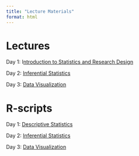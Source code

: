```yaml
---
title: "Lecture Materials"
format: html
---
```


# Lectures

Day 1: I[ntroduction to Statistics and Research Design](https://docs.google.com/presentation/d/1HTGb3qn93kUCyOECwbJD1bzfcLdCaA1A/edit?usp=sharing&ouid=114374725466559443043&rtpof=true&sd=true)

Day 2: [Inferential Statistics](https://docs.google.com/presentation/d/1_oXyH7OVCOvfsXxZM4LOMvCIx93Ax_T-/edit?usp=sharing&ouid=114374725466559443043&rtpof=true&sd=true)

Day 3: [Data Visualization](https://docs.google.com/presentation/d/1e7xHNKYW0YB8pn1Yir1DmkGiztJRERMp/edit?usp=drive_link&ouid=114374725466559443043&rtpof=true&sd=true)

# R-scripts

Day 1: [Descriptive Statistics](https://drive.google.com/file/d/1_Dc3yA_JzaK_5X8qubgVLqp-uqk3k9tj/view?usp=sharing)

Day 2: [Inferential Statistics](https://drive.google.com/drive/folders/1vxIQVVO2xi_8G0eQxy6pKPBVdkV6eGU3?usp=drive_link)

Day 3: [Data Visualization](https://drive.google.com/file/d/1aQpr79kA18z5cIe282j7AfB2Caa3V2M8/view?usp=drive_link)
